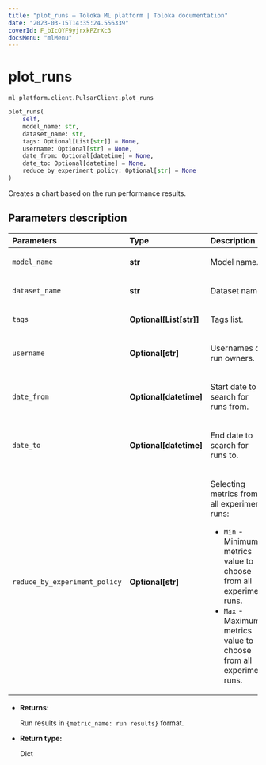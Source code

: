 ```yaml
---
title: "plot_runs — Toloka ML platform | Toloka documentation"
date: "2023-03-15T14:35:24.556339"
coverId: F_bIcOYF9yjrxkPZrXc3
docsMenu: "mlMenu"
---
```


# plot_runs

`ml_platform.client.PulsarClient.plot_runs`

```python
plot_runs(
    self,
    model_name: str,
    dataset_name: str,
    tags: Optional[List[str]] = None,
    username: Optional[str] = None,
    date_from: Optional[datetime] = None,
    date_to: Optional[datetime] = None,
    reduce_by_experiment_policy: Optional[str] = None
)
```

Creates a chart based on the run performance results.

## Parameters description

| Parameters | Type | Description |
| :----------| :----| :-----------|
`model_name`|**str**|<p>Model name.</p>
`dataset_name`|**str**|<p>Dataset name.</p>
`tags`|**Optional\[List\[str\]\]**|<p>Tags list.</p>
`username`|**Optional\[str\]**|<p>Usernames of run owners.</p>
`date_from`|**Optional\[datetime\]**|<p>Start date to search for runs from.</p>
`date_to`|**Optional\[datetime\]**|<p>End date to search for runs to.</p>
`reduce_by_experiment_policy`|**Optional\[str\]**|<p>Selecting metrics from all experiment runs:</p> <ul> <li>`Min` - Minimum metrics value to choose from all experiment runs.</li> <li>`Max` - Maximum metrics value to choose from all experiment runs.</li> </ul>

* **Returns:**

  Run results in `{metric_name: run results}` format.

* **Return type:**

  Dict
